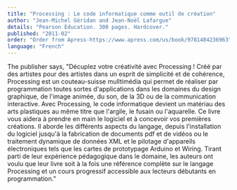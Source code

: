 ```yaml
---
title: "Processing : Le code informatique comme outil de création"
author: "Jean-Michel Géridan and Jean-Noël Lafargue"
details: "Pearson Education. 300 pages. Hardcover."
published: "2011-02"
order: "Order from Apress-https://www.apress.com/us/book/9781484236963"
language: "French"
---
```


The publisher says, "Décuplez votre créativité avec Processing ! Créé par des artistes pour des artistes dans un esprit de simplicité et de cohérence, Processing est un couteau-suisse mulltimédia qui permet de réaliser par programmation toutes sortes d'applications dans les domaines du design graphique, de l'image animée, du son, de la 3D ou de la communication interactive. Avec Processing, le code informatique devient un matériau des arts plastiques au même titre que l'argile, le fusain ou l'aquarelle. Ce livre vous aidera à prendre en main le logiciel et à concevoir vos premières créations. Il aborde les différents aspects du langage, depuis l'installation du logiciel jusqu'à la fabrication de documents pdf et de vidéos ou le traitement dynamique de données XML et le pilotage d'appareils électroniques tels que les cartes de prototypage Arduino et Wiring. Tirant parti de leur expérience pédagogique dans le domaine, les auteurs ont voulu que leur livre soit à la fois une référence complète sur le langage Processing et un cours progressif accessible aux lecteurs débutants en programmation."
